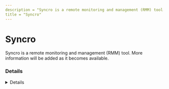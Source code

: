 ---
description = "Syncro is a remote monitoring and management (RMM) tool. More information will be added as it becomes available."
title = "Syncro"
---



# Syncro

Syncro is a remote monitoring and management (RMM) tool. More information will be added as it becomes available.

### Details
<Details author={""}
         category={""}
         created={""}
         website={""}
         lastModified={"2024-02-13"}
         privileges={""}
         free={ false }
         verification={ false }
/>

#### Installation Paths
<Card code={ ["Syncro.Installer.exe", "Kabuto.App.Runner.exe", "Syncro.Overmind.Service.exe", "Kabuto.Installer.exe", "KabutoSetup.exe", "Syncro.Service.exe", "Kabuto.Service.Runner.exe", "Syncro.App.Runner.exe", "SyncroLive.Service.exe", "SyncroLive.Agent.exe"] }/>





### Forensic Artifacts




#### Network Artifacts
<EuiSpacer size="xl"/>
<NetworkArtifactsTable data={ [{"Description": "Known remote domains", "Domains": ["kabuto.io", "*.syncromsp.com", "*.syncroapi.com", "syncromsp.com", "servably.com", "ld.aurelius.host", "app.kabuto.io ", "*.kabutoservices.com", "repairshopr.com", "kabutoservices.com", "attachments.servably.com"], "Ports": []}] }/>




### Detections
- Detects potential network activity of Syncro RMM tool
  - [Sigma Rule](https://github.com/magicsword-io/LOLRMM/blob/main/detections/sigma/syncro_network_sigma.yml)
- Detects potential processes activity of Syncro RMM tool
  - [Sigma Rule](https://github.com/magicsword-io/LOLRMM/blob/main/detections/sigma/syncro_processes_sigma.yml)

### References
- [https://community.syncromsp.com/t/syncro-exceptions-and-allowlists/2004](https://community.syncromsp.com/t/syncro-exceptions-and-allowlists/2004)

